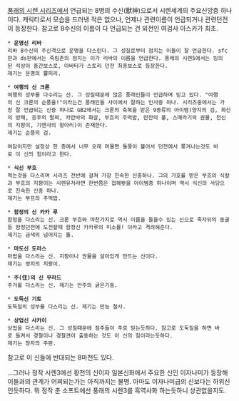[[풍래의 시렌 시리즈]]에서 언급되는 8명의 수신(獸神)으로서 시렌세계의 주요신앙중 하나이다. 캐릭터로서 모습을 드러낸 적은 없으나, 언제나 관련이름이 언급되거나 관련던전이 등장한다. 참고로 8수신의 이름이 다 언급되는 건 외전인 여검사 아스카가 최초.

 * '''운명신 리바'''
 리바 8수신의 주신격으로 운명을 다스린다. 그 성질로부터 점치는 이들이 잘 언급한다. sfc판과 ds판에서는 죽림촌의 점치는 이가 리바의 이름을 언급한다. 풍래의 시렌5에서는 빙의된 석상이 중간보스로, 아바타가 스토리 던전 최종보스로 등장한다.
 제기는 운명의 뿔피리. 

 * '''여행의 신 크론'''
 여행의 성부를 다수리는 신. 그 성질때문에 많은 풍래인들이 언급하며 믿고 있다. "여행의 신 크론의 순풍을!"이라는건 풍래인들 사이에서 잘하는 인사중 하나. 시리즈중에서는 가장 잘 언급되는 신중 하나로 GB2에서는 크론의 축복을 받은 9종류의 아이템(양지의 검, 화신의 방패, 응후의 팔찌, 카란바의 화살, 부흐의 주먹밥, 란잔의 풀, 스매라기의 권물, 천신의 지팡이, 기맨샤의 항아리)이 존재한다.
 제기는 순풍의 검.

 여담이지만 설정상 한 층에서 너무 오래 머물면 돌풍이 불어서 던전에서 쫒겨나는것도 바로 이 신의 힘이라고 한다.

 * '''식신 부흐 '''
 먹는것을 다스리며 시리즈 전반에 걸쳐 가장 친숙한 신중하나. 그의 가호를 받은 부흐의 식칼과 부흐의 지팡이는 시렌유저라면 한번쯤은 접해봣을 아이템중 하나이며 역시 식신의 사당으로 친숙한 신중 하나.
 제기는 부프의 주먹밥.

 * '''함정의 신 카카 루'''
 함정을 다스리는 신. 크론 부흐와 마찬가지로 역시 이름을 들을수 있는 신으로 족자뒤의 동굴등 함정던전에 도전할때 함정신 카카루의 미소를! 이라고 격려해준다.
 제기는 금색의 넘어지는 돌.

 * '''마도신 도라스'''
 마법을 다스리는 신. 지팡이나 권물을 살아있게 만드는 신이다.
 제기는 영지의 지팡이.

 * '''주(住)의 신 무라드'''
 주거를 다스리는 신. 제기는 안주의 굵은기둥.

 * '''도둑신 기토'''
 도둑질의 성부를 다스리는 신. 제기는 만능 철사.

 * '''상업신 사카이'''
 상업을 다스리는 신. 그 성질때문에 점주들이 주로 믿는듯하다. 참고로 도둑질을 하면 바로 들켜서 경찰이나 경찰견이 출동하는 것도 이 신의 힘이라는듯하다.
 제기는 장자의 주판.

참고로 이 신들에 반대되는 8마천도 있다.

…그러나 정작 시렌3에선 황천의 신이자 일본신화에서 주요한 신인 이자나미가 등장해 이들과의 관계가 어찌되는가는 아직까지는 불명. 아마도 이자나미급의 신보다는 하위신인듯하다.
뭐 정작 춘 소프트에선 풍래의 시렌3를 흑역사화 하는듯하니 상관없을지도.
